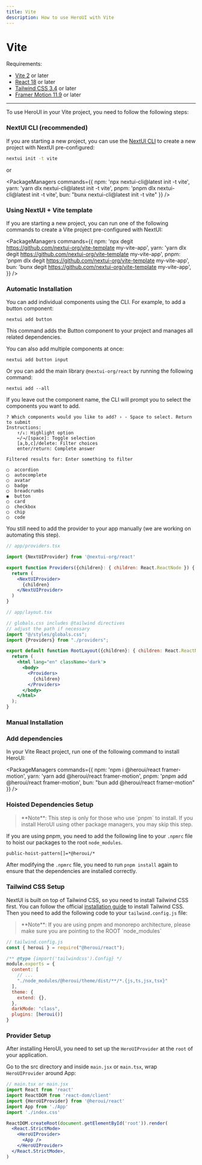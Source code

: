 ```yaml
---
title: Vite
description: How to use HeroUI with Vite
---
```


# Vite

Requirements:

- [Vite 2](https://vitejs.dev/) or later
- [React 18](https://reactjs.org/) or later
- [Tailwind CSS 3.4](https://tailwindcss.com/docs/guides/vite#react) or later
- [Framer Motion 11.9](https://www.framer.com/motion/) or later

------

<CarbonAd/>

To use HeroUI in your Vite project, you need to follow the following steps:

### NextUI CLI (recommended)

If you are starting a new project, you can use the [NextUI CLI](https://nextui.org/docs/guide/cli) to create a new project with NextUI pre-configured:

```bash
nextui init -t vite
```

or

<PackageManagers
  commands={{
    npm: 'npx nextui-cli@latest init -t vite',
    yarn: 'yarn dlx nextui-cli@latest init -t vite',
    pnpm: 'pnpm dlx nextui-cli@latest init -t vite',
    bun: "bunx nextui-cli@latest init -t vite"
  }}
/>

### Using NextUI + Vite template

If you are starting a new project, you can run one of the following commands to create a Vite project pre-configured with NextUI:

<PackageManagers
  commands={{
    npm: 'npx degit https://github.com/nextui-org/vite-template my-vite-app',
    yarn: 'yarn dlx degit https://github.com/nextui-org/vite-template my-vite-app',
    pnpm: 'pnpm dlx degit https://github.com/nextui-org/vite-template my-vite-app',
    bun: 'bunx degit https://github.com/nextui-org/vite-template my-vite-app',
  }}
/>

### Automatic Installation

You can add individual components using the CLI. For example, to add a button component:

```codeBlock bash
nextui add button
```

This command adds the Button component to your project and manages all related dependencies.

You can also add multiple components at once:

```codeBlock bash
nextui add button input
```

Or you can add the main library `@nextui-org/react` by running the following command:

```codeBlock bash
nextui add --all
```

If you leave out the component name, the CLI will prompt you to select the components you want to add.

```codeBlock bash
? Which components would you like to add? › - Space to select. Return to submit
Instructions:
    ↑/↓: Highlight option
    ←/→/[space]: Toggle selection
    [a,b,c]/delete: Filter choices
    enter/return: Complete answer

Filtered results for: Enter something to filter

◯  accordion
◯  autocomplete
◯  avatar
◯  badge
◯  breadcrumbs
◉  button
◯  card
◯  checkbox
◯  chip
◯  code
```

You still need to add the provider to your app manually (we are working on automating this step).

```jsx {3,7,9}
// app/providers.tsx

import {NextUIProvider} from '@nextui-org/react'

export function Providers({children}: { children: React.ReactNode }) {
  return (
    <NextUIProvider>
      {children}
    </NextUIProvider>
  )
}
```

<Spacer y={4} />

```jsx {6,10,12,14}
// app/layout.tsx

// globals.css includes @tailwind directives
// adjust the path if necessary
import "@/styles/globals.css";
import {Providers} from "./providers";

export default function RootLayout({children}: { children: React.ReactNode }) {
  return (
    <html lang="en" className='dark'>
      <body>
        <Providers>
          {children}
        </Providers>
      </body>
    </html>
  );
}
```

### Manual Installation

<Steps>

### Add dependencies

In your Vite React project, run one of the following command to install HeroUI:

<PackageManagers
  commands={{
    npm: 'npm i @heroui/react framer-motion',
    yarn: 'yarn add @heroui/react framer-motion',
    pnpm: 'pnpm add @heroui/react framer-motion',
    bun: "bun add @heroui/react framer-motion"
  }}
/>

### Hoisted Dependencies Setup

<Blockquote color="primary">
**Note**: This step is only for those who use `pnpm` to install. If you install HeroUI using other package managers, you may skip this step.
</Blockquote>

If you are using pnpm, you need to add the following line to your `.npmrc` file to hoist our packages to the root `node_modules`.

```bash
public-hoist-pattern[]=*@heroui/*
```

After modifying the `.npmrc` file, you need to run `pnpm install` again to ensure that the dependencies are installed correctly.

### Tailwind CSS Setup

NextUI is built on top of Tailwind CSS, so you need to install Tailwind CSS first. You can follow the official
[installation guide](https://tailwindcss.com/docs/guides/vite#react) to install Tailwind CSS. Then you need to add 
the following code to your `tailwind.config.js` file:

<Blockquote color="primary">
**Note**: If you are using pnpm and monorepo architecture, please make sure you are pointing to the ROOT `node_modules`
</Blockquote>

```js {2,8,13-14}
// tailwind.config.js
const { heroui } = require("@heroui/react");

/** @type {import('tailwindcss').Config} */
module.exports = {
  content: [
    // ...
    "./node_modules/@heroui/theme/dist/**/*.{js,ts,jsx,tsx}"
  ],
  theme: {
    extend: {},
  },
  darkMode: "class",
  plugins: [heroui()]
}
```

### Provider Setup

After installing HeroUI, you need to set up the `HeroUIProvider` at the `root` of your application.

Go to the src directory and inside `main.jsx` or `main.tsx`, wrap `HeroUIProvider` around App:

```jsx {4,10,12}
// main.tsx or main.jsx
import React from 'react'
import ReactDOM from 'react-dom/client'
import {HeroUIProvider} from '@heroui/react'
import App from './App'
import './index.css'

ReactDOM.createRoot(document.getElementById('root')).render(
  <React.StrictMode>
    <HeroUIProvider>
      <App />
    </HeroUIProvider>
  </React.StrictMode>,
)
```

</Steps>